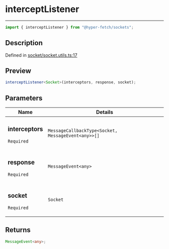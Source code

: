 # interceptListener

<div class="api-docs__separator" data-reactroot="">

---

</div><div class="api-docs__import" data-reactroot="">

```ts
import { interceptListener } from "@hyper-fetch/sockets";
```

</div><div class="api-docs__section">

## Description

</div><div class="api-docs__description"><span class="api-docs__do-not-parse">

</span></div><p class="api-docs__definition">

Defined in
[socket/socket.utils.ts:17](https://github.com/BetterTyped/hyper-fetch/blob/c3e2c45/packages/sockets/src/socket/socket.utils.ts#L17)

</p><div class="api-docs__section">

## Preview

</div><div class="api-docs__preview fn">

```ts
interceptListener<Socket>(interceptors, response, socket);
```

</div><div class="api-docs__section">

## Parameters

</div>
<div class="api-docs__parameters">
<table>
<thead><tr><th>Name</th><th>Details</th></tr></thead>
<tbody><tr param-data="interceptors"><td class="api-docs__param-name required">

### interceptors

`Required`

</td><td class="api-docs__param-type">

`MessageCallbackType<Socket, MessageEvent<any>>[]`

</td></tr><tr param-data="response"><td class="api-docs__param-name required">

### response

`Required`

</td><td class="api-docs__param-type">

`MessageEvent<any>`

</td></tr><tr param-data="socket"><td class="api-docs__param-name required">

### socket

`Required`

</td><td class="api-docs__param-type">

`Socket`

</td></tr></tbody></table></div><div class="api-docs__section">

## Returns

</div><div class="api-docs__returns">

```ts
MessageEvent<any>;
```

</div>
